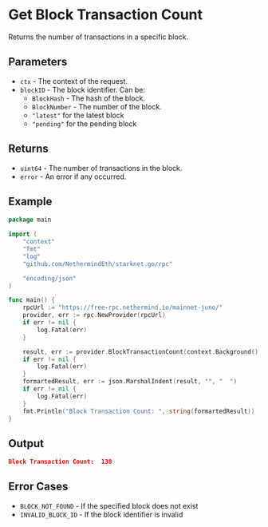 # Get Block Transaction Count

Returns the number of transactions in a specific block.

## Parameters

- `ctx` - The context of the request.
- `blockID` - The block identifier. Can be:
  - `BlockHash` - The hash of the block.
  - `BlockNumber` - The number of the block.
  - `"latest"` for the latest block
  - `"pending"` for the pending block

## Returns

- `uint64` - The number of transactions in the block.
- `error` - An error if any occurred.

## Example

```go
package main

import (
	"context"
	"fmt"
	"log"
	"github.com/NethermindEth/starknet.go/rpc"

	"encoding/json"
)

func main() {
	rpcUrl := "https://free-rpc.nethermind.io/mainnet-juno/"
	provider, err := rpc.NewProvider(rpcUrl)
	if err != nil {
		log.Fatal(err)
	}

	result, err := provider.BlockTransactionCount(context.Background(), rpc.BlockID{Tag: "latest"})
	if err != nil {
		log.Fatal(err)
	}
	formartedResult, err := json.MarshalIndent(result, "", "  ")
	if err != nil {
		log.Fatal(err)
	}
	fmt.Println("Block Transaction Count: ", string(formartedResult))
}
```

## Output

```json
Block Transaction Count:  138
```
## Error Cases

- `BLOCK_NOT_FOUND` - If the specified block does not exist
- `INVALID_BLOCK_ID` - If the block identifier is invalid 